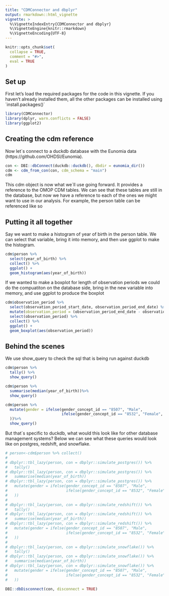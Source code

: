 ```yaml
---
title: "CDMConnector and dbplyr"
output: rmarkdown::html_vignette
vignette: >
  %\VignetteIndexEntry{CDMConnector and dbplyr}
  %\VignetteEngine{knitr::rmarkdown}
  %\VignetteEncoding{UTF-8}
---
```


```r
knitr::opts_chunk$set(
  collapse = TRUE,
  comment = "#>",
  eval = TRUE
)
```

## Set up

First let's load the required packages for the code in this vignette. If you haven't already installed them, all the other packages can be installed using ´install.packages()´ 

```r
library(CDMConnector)
library(dplyr, warn.conflicts = FALSE)
library(ggplot2)
```

## Creating the cdm reference

Now let´s connect to a duckdb database with the Eunomia data (https://github.com/OHDSI/Eunomia).

```r
con <- DBI::dbConnect(duckdb::duckdb(), dbdir = eunomia_dir())
cdm <- cdm_from_con(con, cdm_schema = "main")
cdm
```


This cdm object is now what we´ll use going forward. It provides a reference to the OMOP CDM tables. We can see that these tables are still in the database, but now we have a reference to each of the ones we might want to use in our analysis. For example, the person table can be referenced like so


## Putting it all together

Say we want to make a histogram of year of birth in the person table. We can select that variable, bring it into memory, and then use ggplot to make the histogram.

```r
cdm$person %>%
  select(year_of_birth) %>%
  collect() %>%
  ggplot() +
  geom_histogram(aes(year_of_birth))
```

If we wanted to make a boxplot for length of observation periods we could do the compuatiton on the database side, bring in the new variable into memory, and use ggplot to produce the boxplot

```r
cdm$observation_period %>%
  select(observation_period_start_date, observation_period_end_date) %>%
  mutate(observation_period = (observation_period_end_date - observation_period_start_date)/365,25) %>%
  select(observation_period) %>%
  collect() %>%
  ggplot() +
  geom_boxplot(aes(observation_period))
```


## Behind the scenes
We use show_query to check the sql that is being run against duckdb
```r
cdm$person %>%
  tally() %>%
  show_query()
```


```r
cdm$person %>%
  summarise(median(year_of_birth))%>%
  show_query()
```

```r
cdm$person %>%
  mutate(gender = ifelse(gender_concept_id == "8507", "Male",
                         ifelse(gender_concept_id == "8532", "Female", NA)
  ))%>%
  show_query()
```

But that´s specific to duckdb, what would this look like for other database management systems? Below we can see what these queries would look like on postgres, redshift, and snowflake.

```r
# person<-cdm$person %>% collect()
# 
# dbplyr::tbl_lazy(person, con = dbplyr::simulate_postgres()) %>%
#   tally()
# dbplyr::tbl_lazy(person, con = dbplyr::simulate_postgres()) %>%
#   summarise(median(year_of_birth))
# dbplyr::tbl_lazy(person, con = dbplyr::simulate_postgres()) %>%
#   mutate(gender = ifelse(gender_concept_id == "8507", "Male",
#                          ifelse(gender_concept_id == "8532", "Female", NA)
#   ))
# 
# dbplyr::tbl_lazy(person, con = dbplyr::simulate_redshift()) %>%
#   tally()
# dbplyr::tbl_lazy(person, con = dbplyr::simulate_redshift()) %>%
#   summarise(median(year_of_birth))
# dbplyr::tbl_lazy(person, con = dbplyr::simulate_redshift()) %>%
#   mutate(gender = ifelse(gender_concept_id == "8507", "Male",
#                          ifelse(gender_concept_id == "8532", "Female", NA)
#   ))
# 
# dbplyr::tbl_lazy(person, con = dbplyr::simulate_snowflake()) %>%
#   tally()
# dbplyr::tbl_lazy(person, con = dbplyr::simulate_snowflake()) %>%
#   summarise(median(year_of_birth))
# dbplyr::tbl_lazy(person, con = dbplyr::simulate_snowflake()) %>%
#   mutate(gender = ifelse(gender_concept_id == "8507", "Male",
#                          ifelse(gender_concept_id == "8532", "Female", NA)
#   ))
```

```r
DBI::dbDisconnect(con, disconnect = TRUE)
```

<div style="margin-bottom:3cm;"></div>
